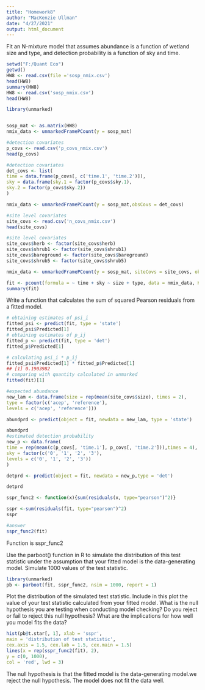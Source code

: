 ---
title: "Homework8"
author: "MacKenzie Ullman"
date: "4/27/2021"
output: html_document
---

Fit an N-mixture model that assumes abundance is a function of wetland size and type, and detection probability is a function of sky and time. 

```{r}
setwd("F:/Quant Eco")
getwd()
HW8 <- read.csv(file ='sosp_nmix.csv')
head(HW8)
summary(HW8)
HW8 <- read.csv('sosp_nmix.csv')
head(HW8)
```

```{r}
library(unmarked)


sosp_mat <- as.matrix(HW8)
nmix_data <- unmarkedFramePCount(y = sosp_mat)
```

```{r}
#detection covariates
p_covs <- read.csv('p_covs_nmix.csv')
head(p_covs)
```
```{r}
#detection covariates
det_covs <- list(
time = data.frame(p_covs[, c('time.1', 'time.2')]),
sky = data.frame(sky.1 = factor(p_covs$sky.1),
sky.2 = factor(p_covs$sky.2))
)

nmix_data <- unmarkedFramePCount(y = sosp_mat,obsCovs = det_covs)
```

```{r}
#site level covariates
site_covs <- read.csv('n_covs_nmix.csv')
head(site_covs)
```
```{r}
#site level covariates
site_covs$herb <- factor(site_covs$herb)
site_covs$shrub1 <- factor(site_covs$shrub1)
site_covs$bareground <- factor(site_covs$bareground)
site_covs$shrub5 <- factor(site_covs$shrub5)

nmix_data <- unmarkedFramePCount(y = sosp_mat, siteCovs = site_covs, obsCovs = det_covs)

```

```{r}
fit <- pcount(formula = ~ time + sky ~ size + type, data = nmix_data, K = 100)
summary(fit)
```

Write a function that calculates the sum of squared Pearson residuals from a fitted model.
```{r}
# obtaining estimates of psi_i
fitted_psi <- predict(fit, type = 'state')
fitted_psi$Predicted[1]
# obtaining estimates of p_ij
fitted_p <- predict(fit, type = 'det')
fitted_p$Predicted[1]
```
```{r}
# calculating psi_i * p_ij
fitted_psi$Predicted[1] * fitted_p$Predicted[1]
## [1] 0.1903982
# comparing with quantity calculated in unmarked
fitted(fit)[1]
```

```{r}
#expected abundance
new_lam <- data.frame(size = rep(mean(site_covs$size), times = 2),
type = factor(c('acep', 'reference'),
levels = c('acep', 'reference')))

abundprd <- predict(object = fit, newdata = new_lam, type = 'state')

abundprd
#estimated detection probability
new_p <- data.frame(
time = rep(mean(c(p_covs[, 'time.1'], p_covs[, 'time.2'])),times = 4),
sky = factor(c('0', '1', '2', '3'),
levels = c('0', '1', '2', '3'))
)

detprd <- predict(object = fit, newdata = new_p,type = 'det')

detprd

```


```{r}
sspr_func2 <- function(x){sum(residuals(x, type="pearson")^2)}
```

```{r}
sspr <-sum(residuals(fit, type="pearson")^2)
sspr
```
```{r}
#answer
sspr_func2(fit)
```

Function is sspr_func2


Use the parboot() function in R to simulate the distribution of this test statistic under the assumption that your fitted model is the data-generating model. Simulate 1000 values of the test statistic.
```{r}
library(unmarked)
pb <- parboot(fit, sspr_func2, nsim = 1000, report = 1)
```



Plot the distribution of the simulated test statistic. Include in this plot the value of your test statistic calculated from your fitted model. What is the null hypothesis you are testing when conducting model checking? Do you reject or fail to reject this null hypothesis? What are the implications for how well
you model fits the data?
```{r}
hist(pb@t.star[, 1], xlab = 'sspr',
main = 'distribution of test statistic',
cex.axis = 1.5, cex.lab = 1.5, cex.main = 1.5)
lines(x = rep(sspr_func2(fit), 2),
y = c(0, 1000),
col = 'red', lwd = 3)

```
The null hypothesis is that the fitted model is the data-generating model.we reject the null hypothesis. The model does not fit the data well.
